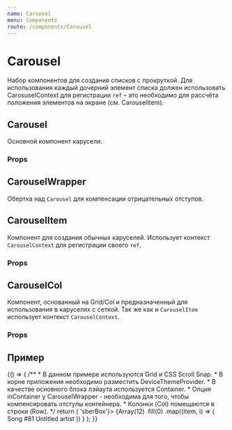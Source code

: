 ```yaml
---
name: Carousel
menu: Components
route: /components/Carousel
---
```





<TypoSelect />
<ThemeSelect />

# Carousel

Набор компонентов для создания списков с прокруткой.
Для использования каждый дочерний элемент списка должен использовать CarosuselContext для регистрации ``ref`` – это необходимо для рассчёта положения элементов на экране (см. CarouselItem).

## Carousel
Основной компонент карусели.

### Props
<Props of={Carousel} />

## CarouselWrapper
Обертка над ``Carousel`` для компенсации отрицательных отступов.

## CarouselItem
Компонент для создания обычных каруселей.
Использует контекст ``CarouselContext`` для регистрации своего ``ref``.

### Props
<Props of={CarouselItem} />

## CarouselCol
Компонент, основанный на Grid/Col и предназначенный для использования в каруселях с сеткой.
Так же как и ``CarouselItem`` использует контекст ``CarouselContext``.

### Props
<Props of={CarouselCol} />

## Пример
<Playground>
    {() => {
        /**
         * В данном примере используются Grid и CSS Scroll Snap.
         * В корне приложения необходимо разместить DeviceThemeProvider.
         * В качестве основного блока лэйаута используется Container.
         * Опция inContainer у CarouselWrapper - необходима для того, чтобы компенсировать отступы контейнера.
         * Колонки (Col) помещаются в строки (Row).
         */
        return (
            <DeviceThemeProvider detectDeviceCallback={() => 'sberBox'}>
                <ThemeBackground>
                    <Container>
                        <CarouselWrapper inContainer>
                            <Row>
                                <Carousel
                                    axis="x"
                                    index={0}
                                    scrollSnap={true}
                                    scrollSnapType="mandatory"
                                    scrollSnapAlign="start"
                                >
                                    {Array(12)
                                        .fill(0)
                                        .map((item, i) => (
                                            <CarouselCol key={`item:${i}`} size={2} sizeM={1.5}>
                                                <Card roundness={12}>
                                                    <CardBody>
                                                        <CardMedia src={image} ratio="1:1" />
                                                    </CardBody>
                                                </Card>
                                                <Body1 style={{ marginTop: '0.75rem' }}>Song #81</Body1>
                                                <Footnote1 style={{ marginTop: '0.25rem' }}>
                                                    Untitled artist
                                                </Footnote1>
                                            </CarouselCol>
                                        ))
                                    }
                                </Carousel>
                            </Row>
                        </CarouselWrapper>
                    </Container>
                </ThemeBackground>
            </DeviceThemeProvider>
        );
    }}
</Playground>
